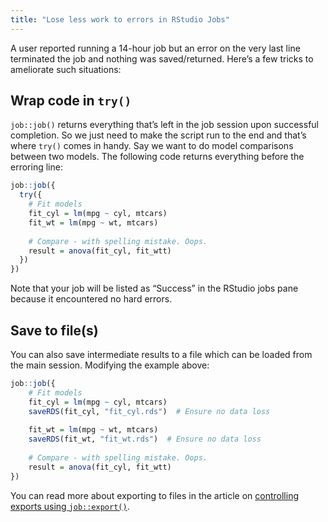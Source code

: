 ```yaml
---
title: "Lose less work to errors in RStudio Jobs"
---
```


A user reported running a 14-hour job but an error on the very last line terminated the job and nothing was saved/returned. Here's a few tricks to ameliorate such situations:

## Wrap code in `try()`
`job::job()` returns everything that's left in the job session upon successful completion. So we just need to make the script run to the end and that's where `try()` comes in handy. Say we want to do model comparisons between two models. The following code returns everything before the erroring line:

```r
job::job({
  try({
    # Fit models
    fit_cyl = lm(mpg ~ cyl, mtcars)
    fit_wt = lm(mpg ~ wt, mtcars)
    
    # Compare - with spelling mistake. Oops.
    result = anova(fit_cyl, fit_wtt)
  })
})
```
Note that your job will be listed as "Success" in the RStudio jobs pane because it encountered no hard errors.


## Save to file(s)
You can also save intermediate results to a file which can be loaded from the main session. Modifying the example above:

```r
job::job({
    # Fit models
    fit_cyl = lm(mpg ~ cyl, mtcars)
    saveRDS(fit_cyl, "fit_cyl.rds")  # Ensure no data loss
    
    fit_wt = lm(mpg ~ wt, mtcars)
    saveRDS(fit_wt, "fit_wt.rds")  # Ensure no data loss
    
    # Compare - with spelling mistake. Oops.
    result = anova(fit_cyl, fit_wtt)
})
```

You can read more about exporting to files in the article on [controlling exports using `job::export()`](../articles/export.html).
